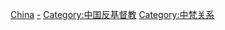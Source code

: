 [[Category:各国反天主教|China]]
[[Category:中国天主教|-]]
[[Category:中国反基督教|Category:中国反基督教]]
[[Category:中梵关系|Category:中梵关系]]